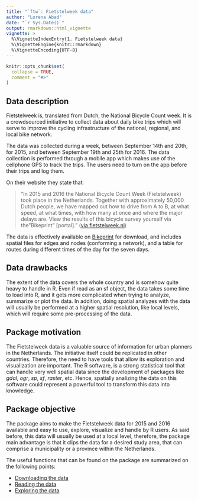 ```yaml
---
title: "`ftw`: Fietstelweek data"
author: "Lorena Abad"
date: "`r Sys.Date()`"
output: rmarkdown::html_vignette
vignette: >
  %\VignetteIndexEntry{1. Fietstelweek data}
  %\VignetteEngine{knitr::rmarkdown}
  %\VignetteEncoding{UTF-8}
---
```


```r
knitr::opts_chunk$set(
  collapse = TRUE,
  comment = "#>"
)
```

## Data description
Fietstelweek is, translated from Dutch, the National Bicycle Count week. It is a crowdsourced initiative to collect data about daily bike trips which will serve to improve the cycling infrastructure of the national, regional, and local bike network. 

The data was collected during a week, between September 14th and 20th, for 2015, 
and between September 19th and 25th for 2016. The data collection is performed 
through a mobile app which makes use of the cellphone GPS to track the trips. 
The users need to turn on the app before their trips and log them. 

On their website they state that:

> "In 2015 and 2016 the National Bicycle Count Week (Fietstelweek) took place 
    in the Netherlands. Together with approximately 50,000 Dutch people, we have 
    mapped out how to drive from A to B,  at what speed, at what times, with how 
    many at once and where the major delays are. View the results of this bicycle 
    survey yourself via the "Bikeprint" [portal]."
([via fietstelweek.nl](http://fietstelweek.nl/data/resultaten/))

The data is effectively available on [Bikeprint](http://www.bikeprint.nl/fietstelweek/)
for download, and includes spatial files for edges and nodes (conforming a network), 
and a table for routes during different times of the day for the seven days. 

## Data drawbacks 
The extent of the data covers the whole country and is somehow quite heavy to handle in R. 
Even if read as an sf object, the data takes some time to load into R, and it gets more complicated when trying to analyze, summarize or plot the data. In addition, doing spatial analyzes with the data will usually be performed at a higher spatial resolution, like local levels, which will require some pre-processing of the data. 

## Package motivation 
The Fietstelweek data is a valuable source of information for urban planners in the Netherlands. The initiative itself could be replicated in other countries. Therefore, the need to have tools that allow its exploration and visualization are important. The R software, is a strong statistical tool that can handle very well spatial data since the development of packages like *gdal*, *ogr*, *sp*, *sf*, *raster*, etc. Hence, spatially analizing the data on this software could represent a powerful tool to transform this data into knowledge. 

## Package objective 
The package aims to make the Fietstelweek data for 2015 and 2016 available and easy to use, explore, visualize and handle by R users. As said before, this data will usually be used at a local level, therefore, the package main advantage is that it clips the data for a desired study area, that can comprise a municipality or a province within the Netherlands. 

The useful functions that can be found on the package are summarized on the following points:

* [Downloading the data](vignette("vignette2", package = "ftw"))
* [Reading the data](vignette("vignette3", package = "ftw"))
* [Exploring the data](vignette("vignette4", package = "ftw"))
